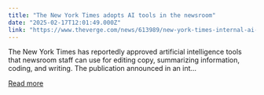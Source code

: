 ```yaml
---
title: "The New York Times adopts AI tools in the newsroom"
date: "2025-02-17T12:01:49.000Z"
link: "https://www.theverge.com/news/613989/new-york-times-internal-ai-tools-echo"
---
```


The New York Times has reportedly approved artificial intelligence tools that newsroom staff can use for editing copy, summarizing information, coding, and writing. The publication announced in an int...

[Read more](https://www.theverge.com/news/613989/new-york-times-internal-ai-tools-echo)
